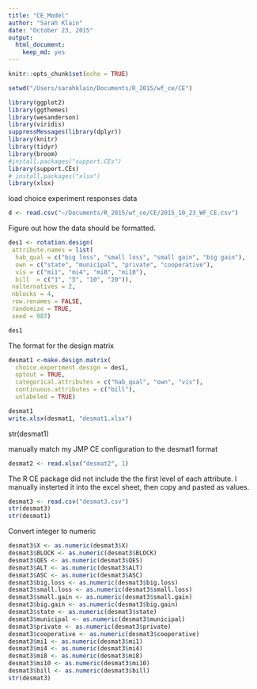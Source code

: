 ```yaml
---
title: "CE_Model"
author: "Sarah Klain"
date: "October 23, 2015"
output: 
  html_document: 
    keep_md: yes
---
```

```r
knitr::opts_chunk$set(echo = TRUE)
```


```r
setwd("/Users/sarahklain/Documents/R_2015/wf_ce/CE")

library(ggplot2)
library(ggthemes)
library(wesanderson)
library(viridis)
suppressMessages(library(dplyr))
library(knitr)
library(tidyr)
library(broom)
#install.packages("support.CEs")
library(support.CEs)
# install.packages("xlsx")
library(xlsx)
```

load choice experiment responses data

```r
d <- read.csv("~/Documents/R_2015/wf_ce/CE/2015_10_23_WF_CE.csv")
```

Figure out how the data should be formatted.

```r
des1 <- rotation.design(
 attribute.names = list(
  hab_qual = c("big loss", "small loss", "small gain", "big gain"), 
  own = c("state", "municipal", "private", "cooperative"), 
  vis = c("mi1", "mi4", "mi8", "mi10"), 
  bill  = c("1", "5", "10", "20")), 
 nalternatives = 2,
 nblocks = 4,
 row.renames = FALSE, 
 randomize = TRUE,
 seed = 987)

des1
```

The format for the design matrix

```r
desmat1 <-make.design.matrix(
  choice.experiment.design = des1,
  optout = TRUE,
  categorical.attributes = c("hab_qual", "own", "vis"), 
  continuous.attributes = c("bill"),
  unlabeled = TRUE)

desmat1
write.xlsx(desmat1, "desmat1.xlsx")
```
str(desmat1)

manually match my JMP CE configuration to the desmat1 format
```r
desmat2 <- read.xlsx("desmat2", 1)

```

The R CE package did not include the the first level of each attribute. I manually insterted it into the excel sheet, then copy and pasted as values. 

```r
desmat3 <- read.csv("desmat3.csv")
str(desmat3)
str(desmat1)
```

Convert integer to numeric

```r
desmat3$X <- as.numeric(desmat3$X)
desmat3$BLOCK <- as.numeric(desmat3$BLOCK)
desmat3$QES <- as.numeric(desmat3$QES)
desmat3$ALT <- as.numeric(desmat3$ALT)
desmat3$ASC <- as.numeric(desmat3$ASC)
desmat3$big.loss <- as.numeric(desmat3$big.loss)
desmat3$small.loss <- as.numeric(desmat3$small.loss)
desmat3$small.gain <- as.numeric(desmat3$small.gain)
desmat3$big.gain <- as.numeric(desmat3$big.gain)
desmat3$state <- as.numeric(desmat3$state)
desmat3$municipal <- as.numeric(desmat3$municipal)
desmat3$private <- as.numeric(desmat3$private)
desmat3$cooperative <- as.numeric(desmat3$cooperative)
desmat3$mi1 <- as.numeric(desmat3$mi1)
desmat3$mi4 <- as.numeric(desmat3$mi4)
desmat3$mi8 <- as.numeric(desmat3$mi8)
desmat3$mi10 <- as.numeric(desmat3$mi10)
desmat3$bill <- as.numeric(desmat3$bill)
str(desmat3)
```

```r

```



